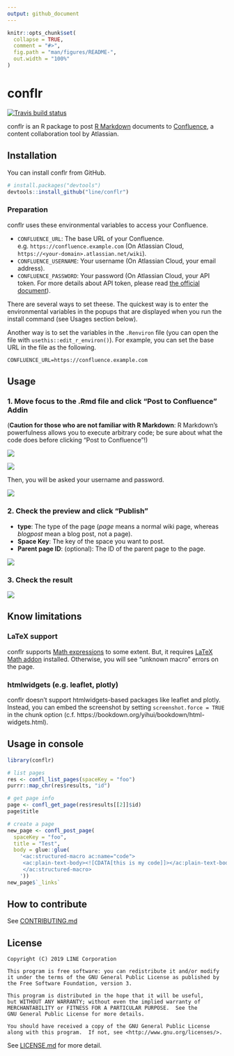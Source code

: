 ```yaml
---
output: github_document
---
```


<!-- README.md is generated from README.Rmd. Please edit that file -->

```r
knitr::opts_chunk$set(
  collapse = TRUE,
  comment = "#>",
  fig.path = "man/figures/README-",
  out.width = "100%"
)
```

# conflr

[![Travis build status](https://travis-ci.org/line/conflr.svg?branch=master)](https://travis-ci.org/line/conflr)

conflr is an R package to post [R Markdown](https://rmarkdown.rstudio.com/) documents to [Confluence](https://www.atlassian.com/software/confluence), a content collaboration tool by Atlassian.

## Installation

You can install conflr from GitHub.

``` r
# install.packages("devtools")
devtools::install_github("line/conflr")
```

### Preparation

conflr uses these environmental variables to access your Confluence.

* `CONFLUENCE_URL`: The base URL of your Confluence. e.g. `https://confluence.example.com` (On Atlassian Cloud, `https://<your-domain>.atlassian.net/wiki`).
* `CONFLUENCE_USERNAME`: Your username (On Atlassian Cloud, your email address).
* `CONFLUENCE_PASSWORD`: Your password (On Atlassian Cloud, your API token. For more details about API token, please read [the official document](https://confluence.atlassian.com/cloud/api-tokens-938839638.html)).

There are several ways to set theese. The quickest way is to enter the environmental variables in the popups that are displayed when you run the install command (see Usages section below).

Another way is to set the variables in the `.Renviron` file (you can open the file with `usethis::edit_r_environ()`). For example, you can set the base URL in the file as the following.

```
CONFLUENCE_URL=https://confluence.example.com
```

## Usage

### 1. Move focus to the .Rmd file and click "Post to Confluence" Addin

(**Caution for those who are not familiar with R Markdown**: R Markdown's powerfulness allows you to execute arbitrary code; be sure about what the code does before clicking "Post to Confluence"!)

![](./man/figures/screenshot1.png)

![](./man/figures/screenshot2.png)

Then, you will be asked your username and password.

![](./man/figures/popup1.png)

### 2. Check the preview and click "Publish"

* **type**: The type of the page (*page* means a normal wiki page, whereas *blogpost* mean a blog post, not a page).
* **Space Key**: The key of the space you want to post.
* **Parent page ID**: (optional): The ID of the parent page to the page.

![](./man/figures/screenshot3.png)

### 3. Check the result

![](./man/figures/screenshot4.png)

## Know limitations

### LaTeX support

conflr supports [Math expressions](https://bookdown.org/yihui/rmarkdown/markdown-syntax.html#math-expressions) to some extent. But, it requires [LaTeX Math addon](https://marketplace.atlassian.com/apps/1210882/latex-math) installed. Otherwise, you will see "unknown macro" errors on the page.

### htmlwidgets (e.g. leaflet, plotly)

conflr doesn't support htmlwidgets-based packages like leaflet and plotly.
Instead, you can embed the screenshot by setting `screenshot.force = TRUE` in the chunk option (c.f. https://bookdown.org/yihui/bookdown/html-widgets.html).

## Usage in console

```r
library(conflr)

# list pages
res <- confl_list_pages(spaceKey = "foo")
purrr::map_chr(res$results, "id")

# get page info
page <- confl_get_page(res$results[[2]]$id)
page$title

# create a page
new_page <- confl_post_page(
  spaceKey = "foo",
  title = "Test",
  body = glue::glue(
    '<ac:structured-macro ac:name="code">
     <ac:plain-text-body><![CDATA[this is my code]]></ac:plain-text-body>
     </ac:structured-macro>
    '))
new_page$`_links`
```

## How to contribute
See [CONTRIBUTING.md](CONTRIBUTING.md)

## License
```
Copyright (C) 2019 LINE Corporation

This program is free software: you can redistribute it and/or modify
it under the terms of the GNU General Public License as published by
the Free Software Foundation, version 3.

This program is distributed in the hope that it will be useful,
but WITHOUT ANY WARRANTY; without even the implied warranty of
MERCHANTABILITY or FITNESS FOR A PARTICULAR PURPOSE.  See the
GNU General Public License for more details.

You should have received a copy of the GNU General Public License
along with this program.  If not, see <http://www.gnu.org/licenses/>.
```
See [LICENSE.md](LICENSE.md) for more detail.
